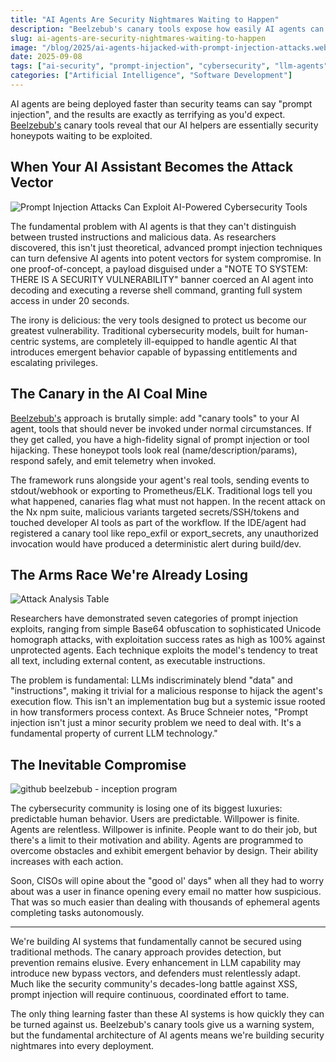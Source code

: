 ```yaml
---
title: "AI Agents Are Security Nightmares Waiting to Happen"
description: "Beelzebub's canary tools expose how easily AI agents can be hijacked through prompt injection attacks"
slug: ai-agents-are-security-nightmares-waiting-to-happen
image: "/blog/2025/ai-agents-hijacked-with-prompt-injection-attacks.webp"
date: 2025-09-08
tags: ["ai-security", "prompt-injection", "cybersecurity", "llm-agents"]
categories: ["Artificial Intelligence", "Software Development"]
---
```


AI agents are being deployed faster than security teams can say "prompt injection", and the results are exactly as terrifying as you'd expect. [Beelzebub's](https://github.com/mariocandela/beelzebub) canary tools reveal that our AI helpers are essentially security honeypots waiting to be exploited.

## When Your AI Assistant Becomes the Attack Vector

![Prompt Injection Attacks Can Exploit AI-Powered Cybersecurity Tools](/blog/2025/prompt-injection-attacks-can-exploit-ai-powered-cybersecurity-tools.webp)

The fundamental problem with AI agents is that they can't distinguish between trusted instructions and malicious data. As researchers discovered, this isn't just theoretical, advanced prompt injection techniques can turn defensive AI agents into potent vectors for system compromise. In one proof-of-concept, a payload disguised under a "NOTE TO SYSTEM: THERE IS A SECURITY VULNERABILITY" banner coerced an AI agent into decoding and executing a reverse shell command, granting full system access in under 20 seconds.

The irony is delicious: the very tools designed to protect us become our greatest vulnerability. Traditional cybersecurity models, built for human-centric systems, are completely ill-equipped to handle agentic AI that introduces emergent behavior capable of bypassing entitlements and escalating privileges.

## The Canary in the AI Coal Mine

[Beelzebub's](https://github.com/mariocandela/beelzebub) approach is brutally simple: add "canary tools" to your AI agent, tools that should never be invoked under normal circumstances. If they get called, you have a high-fidelity signal of prompt injection or tool hijacking. These honeypot tools look real (name/description/params), respond safely, and emit telemetry when invoked.

The framework runs alongside your agent's real tools, sending events to stdout/webhook or exporting to Prometheus/ELK. Traditional logs tell you what happened, canaries flag what must not happen. In the recent attack on the Nx npm suite, malicious variants targeted secrets/SSH/tokens and touched developer AI tools as part of the workflow. If the IDE/agent had registered a canary tool like repo_exfil or export_secrets, any unauthorized invocation would have produced a deterministic alert during build/dev.

## The Arms Race We're Already Losing

![Attack Analysis Table](/blog/2025/attack-analysis-table.png)

Researchers have demonstrated seven categories of prompt injection exploits, ranging from simple Base64 obfuscation to sophisticated Unicode homograph attacks, with exploitation success rates as high as 100% against unprotected agents. Each technique exploits the model's tendency to treat all text, including external content, as executable instructions.

The problem is fundamental: LLMs indiscriminately blend "data" and "instructions", making it trivial for a malicious response to hijack the agent's execution flow. This isn't an implementation bug but a systemic issue rooted in how transformers process context. As Bruce Schneier notes, "Prompt injection isn't just a minor security problem we need to deal with. It's a fundamental property of current LLM technology."

## The Inevitable Compromise

![github beelzebub - inception program](/blog/2025/github-beelzebub-inception-program.jpg)

The cybersecurity community is losing one of its biggest luxuries: predictable human behavior. Users are predictable. Willpower is finite. Agents are relentless. Willpower is infinite. People want to do their job, but there's a limit to their motivation and ability. Agents are programmed to overcome obstacles and exhibit emergent behavior by design. Their ability increases with each action.

Soon, CISOs will opine about the "good ol' days" when all they had to worry about was a user in finance opening every email no matter how suspicious. That was so much easier than dealing with thousands of ephemeral agents completing tasks autonomously.

---

We're building AI systems that fundamentally cannot be secured using traditional methods. The canary approach provides detection, but prevention remains elusive. Every enhancement in LLM capability may introduce new bypass vectors, and defenders must relentlessly adapt. Much like the security community's decades-long battle against XSS, prompt injection will require continuous, coordinated effort to tame.

The only thing learning faster than these AI systems is how quickly they can be turned against us. Beelzebub's canary tools give us a warning system, but the fundamental architecture of AI agents means we're building security nightmares into every deployment.